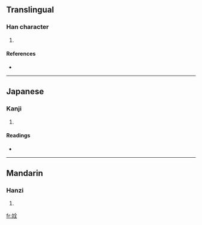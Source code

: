 ==Translingual==

===Han character===
{{Han char|rn=38|rad=女|as=06|sn=9|four=4841<sub>4</sub>|canj=女人一土 (VOMG)}}

# {{defn|Han|sort=女06}}

====References====
* {{Han ref|kx=0261.200|dkj=06255|dj=0527.240|hdz=21046.010|uh=59FE|ud=23038|bh=CE74|bd=52852}}

----

==Japanese==

===Kanji===
{{ja-kanji|grade=|rs=女06}}

# {{defn|Japanese|sort=女06}}

====Readings====
* {{ja-readings|on=[[せん]] (sen)|kun=}}

----

==Mandarin==

===Hanzi===
{{cmn-hanzi|pin=[[quān]] ([[quan1]])|wg=ch'üan<sup>1</sup>}}

# {{defn|Mandarin|sort=女06}}

[[fr:姾]]